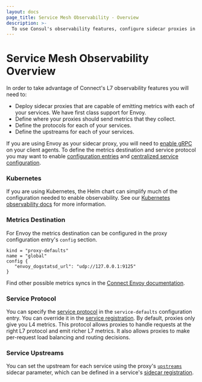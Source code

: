 ```yaml
---
layout: docs
page_title: Service Mesh Observability - Overview
description: >-
  To use Consul's observability features, configure sidecar proxies in the service mesh to collect and emit L7 metrics. Learn about configuring metrics destinations and a service's protocol and upstreams.
---
```


# Service Mesh Observability Overview

In order to take advantage of Connect's L7 observability features you will need
to:

- Deploy sidecar proxies that are capable of emitting metrics with each of your
  services. We have first class support for Envoy.
- Define where your proxies should send metrics that they collect.
- Define the protocols for each of your services.
- Define the upstreams for each of your services.

If you are using Envoy as your sidecar proxy, you will need to [enable
gRPC](/docs/agent/config/config-files#grpc_port) on your client agents. To define the
metrics destination and service protocol you may want to enable [configuration
entries](/docs/agent/config/config-files#config_entries) and [centralized service
configuration](/docs/agent/config/config-files#enable_central_service_config).

### Kubernetes
If you are using Kubernetes, the Helm chart can simplify much of the configuration needed to enable observability. See
our [Kubernetes observability docs](/docs/k8s/connect/observability/metrics) for more information.

### Metrics Destination

For Envoy the metrics destination can be configured in the proxy configuration
entry's `config` section.

```
kind = "proxy-defaults"
name = "global"
config {
   "envoy_dogstatsd_url": "udp://127.0.0.1:9125"
}
```

Find other possible metrics syncs in the [Connect Envoy documentation](/docs/connect/proxies/envoy#bootstrap-configuration).

### Service Protocol

You can specify the [service protocol](/docs/connect/config-entries/service-defaults#protocol)
in the `service-defaults` configuration entry. You can override it in the
[service registration](/docs/discovery/services). By default, proxies only give
you L4 metrics. This protocol allows proxies to handle requests at the right L7
protocol and emit richer L7 metrics. It also allows proxies to make per-request
load balancing and routing decisions.

### Service Upstreams

You can set the upstream for each service using the proxy's
[`upstreams`](/docs/connect/registration/service-registration#upstreams)
sidecar parameter, which can be defined in a service's [sidecar
registration](/docs/connect/registration/sidecar-service).
